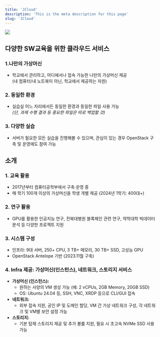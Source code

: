 ```yaml
---
title: 'JCloud'
description: 'This is the meta description for this page'
slug: 'JCloud'
---
```



[<img src="./JCloud/images/jcloudlogo.png" width="auto" height="auto"/>](https://jcloud.jbnu.ac.kr)

## 다양한 SW교육을 위한 클라우드 서비스
### 1.나만의 가상머신
- 학교에서 관리하고, 어디에서나 접속 가능한 나만의 가상머신 제공  
(내 컴퓨터/내 노트북이 아닌, 학교에서 제공하는 자원)
### 2. 동일한 환경
- 실습실 어느 자리에서든 동일한 환경과 동일한 파일 사용 가능  
*(단, 과제 수행 결과 등 중요한 파일은 따로 백업할 것)*
### 3. 다양한 실습
- 서버가 필요한 모든 실습을 진행해볼 수 있으며, 관심이 있는 경우 OpenStack 구축 및 운영에도 참여 가능

## 소개
### 1. 교육 활용
- 2017년부터 컴퓨터공학부에서 구축·운영 중  
- 매 학기 100개 이상의 가상머신을 학생 개별 제공 (2024년 1학기: 400대+)

### 2. 연구 활용
- GPU를 활용한 인공지능 연구, 전북대병원 블록체인 관련 연구, 약학대학 빅데이터 분석 등 다양한 프로젝트 지원

### 3. 시스템 구성
- 인프라: 9대 서버, 250+ CPU, 3 TB+ 메모리, 30 TB+ SSD, 고성능 GPU
- OpenStack Antelope 기반 (2023.11월 구축)

### 4. Infra 제공: 가상머신(인스턴스), 네트워크, 스토리지 서비스
- **가상머신 (인스턴스):**  
    - 원하는 사양의 VM 생성 가능 (예: 2 vCPUs, 2GB Memory, 20GB SSD)  
    - OS: Ubuntu 24.04 등, SSH, VNC, XRDP 등으로 CLI/GUI 접속
- **네트워크:**  
    - 외부 접속 지원, 공인 IP 및 도메인 할당, VM 간 가상 네트워크 구성, 각 네트워크 및 VM별 보안 설정 가능
- **스토리지:**  
    - 기본 탑재 스토리지 제공 및 추가 볼륨 지원, 필요 시 초고속 NVMe SSD 사용 가능